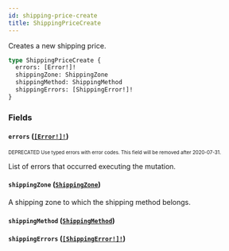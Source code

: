```yaml
---
id: shipping-price-create
title: ShippingPriceCreate
---
```


Creates a new shipping price.

```graphql
type ShippingPriceCreate {
  errors: [Error!]!
  shippingZone: ShippingZone
  shippingMethod: ShippingMethod
  shippingErrors: [ShippingError!]!
}
```

### Fields

#### `errors` ([`[Error!]!`](/developer/api-reference/objects/error.mdx))

<sub><sup><span className="deprecatedTag">DEPRECATED</span> Use typed errors with error codes. This field will be removed after 2020-07-31.</sup></sub>

List of errors that occurred executing the mutation.

#### `shippingZone` ([`ShippingZone`](/developer/api-reference/objects/shipping-zone.mdx))

A shipping zone to which the shipping method belongs.

#### `shippingMethod` ([`ShippingMethod`](/developer/api-reference/objects/shipping-method.mdx))

#### `shippingErrors` ([`[ShippingError!]!`](/developer/api-reference/objects/shipping-error.mdx))
